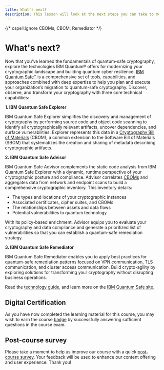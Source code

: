 ```yaml
---
title: What's next?
description: This lesson will look at the next steps you can take to modernize your cryptographic landscape.
---
```


{/* cspell:ignore CBOMs, CBOM, Remediator */}

# What's next?

Now that you’ve learned the fundamentals of quantum-safe cryptography, explore the technologies IBM Quantum&reg; offers for modernizing your cryptographic landscape and building quantum cyber resilience. [IBM Quantum Safe&trade;](https://www.ibm.com/quantum/quantum-safe) is a comprehensive set of tools, capabilities, and approaches combined with deep expertise to help you plan and execute your organization’s migration to quantum-safe cryptography. Discover, observe, and transform your cryptography with three core technical capabilities:

**1. IBM Quantum Safe Explorer**

IBM Quantum Safe Explorer simplifies the discovery and management of cryptography by performing source code and object code scanning to identify all cryptographically relevant artifacts, uncover dependencies, and surface vulnerabilities. Explorer represents this data in a [Cryptography Bill of Materials](https://github.com/IBM/CBOM) (CBOM), a common extension to the Software Bill of Materials (SBOM) that systematizes the creation and sharing of metadata describing cryptographic artifacts.

**2. IBM Quantum Safe Advisor**

IBM Quantum Safe Advisor complements the static code analysis from IBM Quantum Safe Explorer with a dynamic, runtime perspective of your cryptographic posture and compliance. Advisor correlates [CBOMs][CBOM] and aggregates data from network and endpoint scans to build a comprehensive cryptographic inventory. This inventory details:

- The types and locations of your cryptographic instances
- Associated certificates, cipher suites, and CBOMs
- The relationships between assets and data flows
- Potential vulnerabilities to quantum technology

With its policy-based enrichment, Advisor equips you to evaluate your cryptography and data compliance and generate a prioritized list of vulnerabilities so that you can establish a quantum-safe remediation strategy.

**3. IBM Quantum Safe Remediator**

IBM Quantum Safe Remediator enables you to apply best practices for quantum-safe remediation patterns focused on VPN communication, TLS communication, and cluster access communication. Build crypto-agility by exploring solutions for transforming your cryptography without disrupting business operations.

Read the [technology guide](https://www.ibm.com/quantum/assets/quantum-safe/IBM_Quantum-Safe-Technology-Brochure.pdf), and learn more on the [IBM Quantum Safe site.](https://www.ibm.com/quantum/quantum-safe)

[CBOM]: #definition-tooltip "A schema extension of the CycloneDX Software Bill of Materials (SBOM) standard that provides an object model for describing cryptographic artifacts and their dependencies."

## Digital Certification

As you have now completed the learning material for this course, you may wish to earn the course [badge](https://www.credly.com/org/ibm/badge/practical-introduction-to-quantum-safe-cryptography) by successfully answering sufficient questions in the course exam.

## Post-course survey

Please take a moment to help us improve our course with a quick [post-course survey](https://your.feedback.ibm.com/jfe/form/SV_d3XWeuV7hEC8Dki). Your feedback will be used to enhance our content offering and user experience. Thank you!